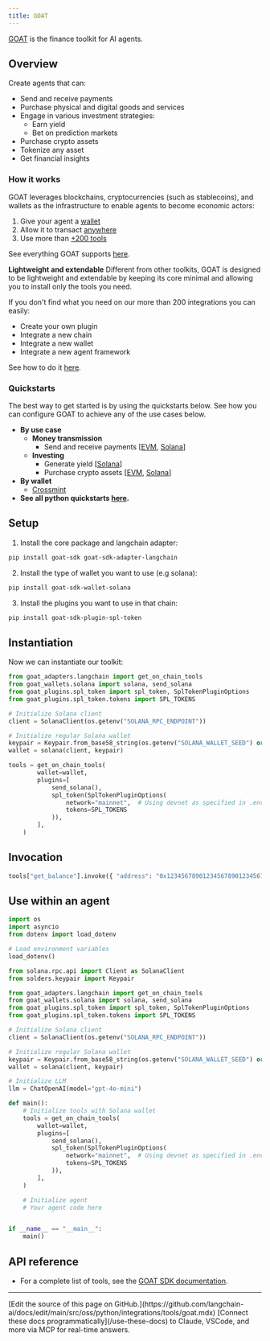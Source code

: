 ```yaml
---
title: GOAT
---
```


[GOAT](https://github.com/goat-sdk/goat) is the finance toolkit for AI agents.

## Overview

Create agents that can:

- Send and receive payments
- Purchase physical and digital goods and services
- Engage in various investment strategies:
  - Earn yield
  - Bet on prediction markets
- Purchase crypto assets
- Tokenize any asset
- Get financial insights

### How it works

GOAT leverages blockchains, cryptocurrencies (such as stablecoins), and wallets as the infrastructure to enable agents to become economic actors:

1. Give your agent a [wallet](https://github.com/goat-sdk/goat/tree/main#chains-and-wallets)
2. Allow it to transact [anywhere](https://github.com/goat-sdk/goat/tree/main#chains-and-wallets)
3. Use more than [+200 tools](https://github.com/goat-sdk/goat/tree/main#tools)

See everything GOAT supports [here](https://github.com/goat-sdk/goat/tree/main#chains-and-wallets).

**Lightweight and extendable**
Different from other toolkits, GOAT is designed to be lightweight and extendable by keeping its core minimal and allowing you to install only the tools you need.

If you don't find what you need on our more than 200 integrations you can easily:

- Create your own plugin
- Integrate a new chain
- Integrate a new wallet
- Integrate a new agent framework

See how to do it [here](https://github.com/goat-sdk/goat/tree/main#-contributing).

### Quickstarts

The best way to get started is by using the quickstarts below. See how you can configure GOAT to achieve any of the use cases below.

- **By use case**
  - **Money transmission**
    - Send and receive payments [[EVM](https://github.com/goat-sdk/goat/tree/main/python/examples/by-use-case/evm-send-and-receive-tokens), [Solana](https://github.com/goat-sdk/goat/tree/main/python/examples/by-use-case/solana-send-and-receive-tokens)]
  - **Investing**
    - Generate yield [[Solana](https://github.com/goat-sdk/goat/tree/main/python/examples/by-use-case/solana-usdc-yield-deposit)]
    - Purchase crypto assets [[EVM](https://github.com/goat-sdk/goat/tree/main/python/examples/by-use-case/evm-swap-tokens), [Solana](https://github.com/goat-sdk/goat/tree/main/python/examples/by-use-case/solana-swap-tokens)]
- **By wallet**
  - [Crossmint](https://github.com/goat-sdk/goat/tree/main/python/examples/by-wallet/crossmint)
- **See all python quickstarts [here](https://github.com/goat-sdk/goat/tree/main/python/examples).**

## Setup

1. Install the core package and langchain adapter:

```bash
pip install goat-sdk goat-sdk-adapter-langchain
```

2. Install the type of wallet you want to use (e.g solana):

```bash
pip install goat-sdk-wallet-solana
```

3. Install the plugins you want to use in that chain:

```bash
pip install goat-sdk-plugin-spl-token
```

## Instantiation

Now we can instantiate our toolkit:

```python
from goat_adapters.langchain import get_on_chain_tools
from goat_wallets.solana import solana, send_solana
from goat_plugins.spl_token import spl_token, SplTokenPluginOptions
from goat_plugins.spl_token.tokens import SPL_TOKENS

# Initialize Solana client
client = SolanaClient(os.getenv("SOLANA_RPC_ENDPOINT"))

# Initialize regular Solana wallet
keypair = Keypair.from_base58_string(os.getenv("SOLANA_WALLET_SEED") or "")
wallet = solana(client, keypair)

tools = get_on_chain_tools(
        wallet=wallet,
        plugins=[
            send_solana(),
            spl_token(SplTokenPluginOptions(
                network="mainnet",  # Using devnet as specified in .env
                tokens=SPL_TOKENS
            )),
        ],
    )
```

## Invocation

```python
tools["get_balance"].invoke({ "address": "0x1234567890123456789012345678901234567890" })
```

## Use within an agent

```python
import os
import asyncio
from dotenv import load_dotenv

# Load environment variables
load_dotenv()

from solana.rpc.api import Client as SolanaClient
from solders.keypair import Keypair

from goat_adapters.langchain import get_on_chain_tools
from goat_wallets.solana import solana, send_solana
from goat_plugins.spl_token import spl_token, SplTokenPluginOptions
from goat_plugins.spl_token.tokens import SPL_TOKENS

# Initialize Solana client
client = SolanaClient(os.getenv("SOLANA_RPC_ENDPOINT"))

# Initialize regular Solana wallet
keypair = Keypair.from_base58_string(os.getenv("SOLANA_WALLET_SEED") or "")
wallet = solana(client, keypair)

# Initialize LLM
llm = ChatOpenAI(model="gpt-4o-mini")

def main():
    # Initialize tools with Solana wallet
    tools = get_on_chain_tools(
        wallet=wallet,
        plugins=[
            send_solana(),
            spl_token(SplTokenPluginOptions(
                network="mainnet",  # Using devnet as specified in .env
                tokens=SPL_TOKENS
            )),
        ],
    )

    # Initialize agent
    # Your agent code here


if __name__ == "__main__":
    main()
```

## API reference

- For a complete list of tools, see the [GOAT SDK documentation](https://github.com/goat-sdk/goat).

---

<Callout icon="pen-to-square" iconType="regular">
    [Edit the source of this page on GitHub.](https://github.com/langchain-ai/docs/edit/main/src/oss/python/integrations/tools/goat.mdx)
</Callout>
<Tip icon="terminal" iconType="regular">
    [Connect these docs programmatically](/use-these-docs) to Claude, VSCode, and more via MCP for    real-time answers.
</Tip>
